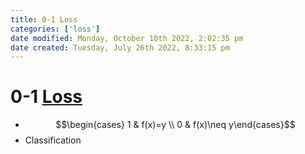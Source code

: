 ```yaml
---
title: 0-1 Loss
categories: ['loss']
date modified: Monday, October 10th 2022, 2:02:35 pm
date created: Tuesday, July 26th 2022, 8:33:15 pm
---
```


# 0-1 [Loss](loss.qmd)
- $$\begin{cases} 1 & f(x)=y \\ 0 & f(x)\neq y\end{cases}$$
- Classification



